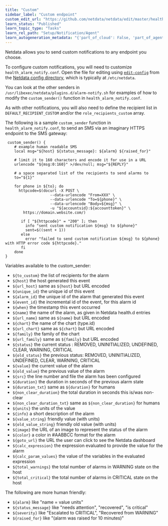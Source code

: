 ```yaml
---
title: "Custom"
sidebar_label: "Custom endpoint"
custom_edit_url: "https://github.com/netdata/netdata/edit/master/health/notifications/custom/README.md"
learn_status: "Published"
learn_topic_type: "Tasks"
learn_rel_path: "Setup/Notification/Agent"
learn_autogeneration_metadata: "{'part_of_cloud': False, 'part_of_agent': True}"
---
```



Netdata allows you to send custom notifications to any endpoint you choose.

To configure custom notifications, you will need to customize `health_alarm_notify.conf`. Open the file for editing
using [`edit-config`](/docs/nightly/setup/setup#use-edit-config-to-edit-configuration-files) from the [Netdata config
directory](https://github.com/netdata/netdata/blob/master/docs/configure/nodes.md#the-netdata-config-directory), which is typically at `/etc/netdata`.

You can look at the other senders in `/usr/libexec/netdata/plugins.d/alarm-notify.sh` for examples of how to modify the `custom_sender()` function in `health_alarm_notify.conf`.

As with other notifications, you will also need to define the recipient list in `DEFAULT_RECIPIENT_CUSTOM` and/or the `role_recipients_custom` array.

The following is a sample `custom_sender` function in `health_alarm_notify.conf`, to send an SMS via an imaginary HTTPS endpoint to the SMS gateway:

```
 custom_sender() {
    # example human readable SMS
    local msg="${host} ${status_message}: ${alarm} ${raised_for}"

    # limit it to 160 characters and encode it for use in a URL
    urlencode "${msg:0:160}" >/dev/null; msg="${REPLY}"

    # a space separated list of the recipients to send alarms to
    to="${1}"

    for phone in ${to}; do
      httpcode=$(docurl -X POST \
				    --data-urlencode "From=XXX" \
				    --data-urlencode "To=${phone}" \
				    --data-urlencode "Body=${msg}" \
				    -u "${accountsid}:${accounttoken}" \
        https://domain.website.com/)

       if [ "${httpcode}" = "200" ]; then
         info "sent custom notification ${msg} to ${phone}"
         sent=$((sent + 1))
       else
         error "failed to send custom notification ${msg} to ${phone} with HTTP error code ${httpcode}."
       fi
    done
}
```

Variables available to the custom_sender:

-   `${to_custom}`          the list of recipients for the alarm
-   `${host}`               the host generated this event
-   `${url_host}`           same as `${host}` but URL encoded
-   `${unique_id}`          the unique id of this event
-   `${alarm_id}`           the unique id of the alarm that generated this event
-   `${event_id}`           the incremental id of the event, for this alarm id
-   `${when}`               the timestamp this event occurred
-   `${name}`               the name of the alarm, as given in Netdata health.d entries
-   `${url_name}`           same as `${name}` but URL encoded
-   `${chart}`              the name of the chart (type.id)
-   `${url_chart}`          same as `${chart}` but URL encoded
-   `${family}`             the family of the chart
-   `${url_family}`         same as `${family}` but URL encoded
-   `${status}`             the current status : REMOVED, UNINITIALIZED, UNDEFINED, CLEAR, WARNING, CRITICAL
-   `${old_status}`         the previous status: REMOVED, UNINITIALIZED, UNDEFINED, CLEAR, WARNING, CRITICAL
-   `${value}`              the current value of the alarm
-   `${old_value}`          the previous value of the alarm
-   `${src}`                the line number and file the alarm has been configured
-   `${duration}`           the duration in seconds of the previous alarm state
-   `${duration_txt}`       same as `${duration}` for humans
-   `${non_clear_duration}` the total duration in seconds this is/was non-clear
-   `${non_clear_duration_txt}` same as `${non_clear_duration}` for humans
-   `${units}`              the units of the value
-   `${info}`               a short description of the alarm
-   `${value_string}`       friendly value (with units)
-   `${old_value_string}`   friendly old value (with units)
-   `${image}`              the URL of an image to represent the status of the alarm
-   `${color}`              a color in #AABBCC format for the alarm
-   `${goto_url}`           the URL the user can click to see the Netdata dashboard
-   `${calc_expression}`    the expression evaluated to provide the value for the alarm
-   `${calc_param_values}`  the value of the variables in the evaluated expression
-   `${total_warnings}`     the total number of alarms in WARNING state on the host
-   `${total_critical}`     the total number of alarms in CRITICAL state on the host

The following are more human friendly:

-   `${alarm}`              like "name = value units"
-   `${status_message}`     like "needs attention", "recovered", "is critical"
-   `${severity}`           like "Escalated to CRITICAL", "Recovered from WARNING"
-   `${raised_for}`         like "(alarm was raised for 10 minutes)"


